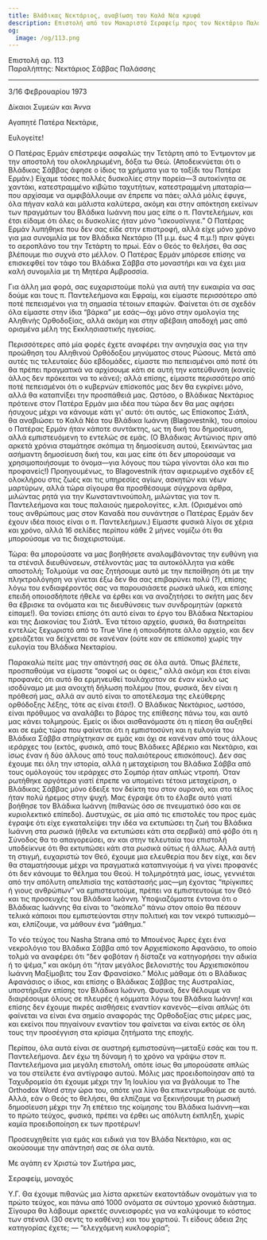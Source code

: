 ```yaml
---
title: Βλάδικας Νεκτάριος, αναβίωση του Καλά Νέα κρυφά
description: Επιστολή από τον Μακαριστό Σεραφείμ προς τον Νεκτάριο Παλάσση.
og:
  image: /og/113.png
---
```


<div style={{textAlign:'right', fontFamily:'monospace'}}>Επιστολή αρ. 113</div>
<div style={{textAlign:'left', fontFamily:'monospace'}}>Παραλήπτης: Νεκτάριος Σάββας Παλάσσης</div>

---

3/16 Φεβρουαρίου 1973

Δίκαιοι Συμεών και Άννα

Αγαπητέ Πατέρα Νεκτάριε,

Ευλογείτε!

Ο Πατέρας Ερμάν επέστρεψε ασφαλώς την Τετάρτη από το Έντμοντον με την αποστολή του ολοκληρωμένη, δόξα τω Θεώ. (Αποδεικνύεται ότι ο Βλάδικας Σάββας άφησε ο ίδιος τα χρήματα για το ταξίδι του Πατέρα Ερμάν.) Είχαμε τόσες πολλές δυσκολίες στην πορεία—3 αυτοκίνητα σε χαντάκι, κατεστραμμένο κιβώτιο ταχυτήτων, κατεστραμμένη μπαταρία—που αρχίσαμε να αμφιβάλλουμε αν έπρεπε να πάει; αλλά μόλις έφυγε, όλα πήγαν καλά και μάλιστα καλύτερα, ακόμη και στην απόκτηση εκείνων των πραγμάτων του Βλάδικα Ιωάννη που μας είπε ο π. Παντελεήμων, και έτσι είδαμε ότι όλες οι δυσκολίες ήταν μόνο “ισκουσίνιγιε.” Ο Πατέρας Ερμάν λυπήθηκε που δεν σας είδε στην επιστροφή, αλλά είχε μόνο χρόνο για μια συνομιλία με τον Βλάδικα Νεκτάριο (11 μ.μ. έως 4 π.μ.!) πριν φύγει το αεροπλάνο του την Τετάρτη το πρωί. Εάν ο Θεός το θελήσει, θα σας βλέπουμε πιο συχνά στο μέλλον. Ο Πατέρας Ερμάν μπόρεσε επίσης να επισκεφθεί τον τάφο του Βλάδικα Σάββα στο μοναστήρι και να έχει μια καλή συνομιλία με τη Μητέρα Αμβροσσία.

Για άλλη μια φορά, σας ευχαριστούμε πολύ για αυτή την ευκαιρία να σας δούμε και τους π. Παντελεήμονα και Εφραίμ, και είμαστε περισσότερο από ποτέ πεπεισμένοι για τη σημασία τέτοιων επαφών. Φαίνεται ότι σε σχεδόν όλα είμαστε στην ίδια “βάρκα” με εσάς—όχι μόνο στην ομολογία της Αληθινής Ορθοδοξίας, αλλά ακόμη και στην αβέβαιη αποδοχή μας από ορισμένα μέλη της Εκκλησιαστικής ηγεσίας.

Περισσότερες από μία φορές έχετε αναφέρει την ανησυχία σας για την προώθηση του Αληθινού Ορθόδοξου μηνύματος στους Ρώσους. Μετά από αυτές τις τελευταίες δύο εβδομάδες, είμαστε πιο πεπεισμένοι από ποτέ ότι θα πρέπει πραγματικά να αρχίσουμε κάτι σε αυτή την κατεύθυνση (κανείς άλλος δεν πρόκειται να το κάνει); αλλά επίσης, είμαστε περισσότερο από ποτέ πεπεισμένοι ότι ο κυβερνών επίσκοπός μας δεν θα εγκρίνει μόνο, αλλά θα καταπνίξει την προσπάθειά μας. Ωστόσο, ο Βλάδικας Νεκτάριος πρότεινε στον Πατέρα Ερμάν μια ιδέα που τώρα δεν θα μας αφήσει ήσυχους μέχρι να κάνουμε κάτι γι' αυτό: ότι αυτός, ως Επίσκοπος Σιάτλ, θα αναβιώσει το Καλά Νέα του Βλάδικα Ιωάννη (Blagovestnik), του οποίου ο Πατέρας Ερμάν ήταν κάποτε συντάκτης, ως τη δική του δημοσίευση, αλλά εμπιστευόμενη το εντελώς σε εμάς. (Ο Βλάδικας Αντώνιος πριν από αρκετά χρόνια σταμάτησε σκόπιμα τη δημοσίευση αυτού, ξεκινώντας μια ασήμαντη δημοσίευση δική του, και μας είπε ότι δεν μπορούσαμε να χρησιμοποιήσουμε το όνομα—για λόγους που τώρα γίνονται όλο και πιο προφανείς!) Προηγουμένως, το Blagovestnik ήταν αφιερωμένο σχεδόν εξ ολοκλήρου στις ζωές και τις υπηρεσίες αγίων, ασκητών και νέων μαρτύρων, αλλά τώρα σίγουρα θα προσθέσουμε σύγχρονα άρθρα, μιλώντας ρητά για την Κωνσταντινούπολη, μιλώντας για τον π. Παντελεήμονα και τους παλαιούς ημερολογίτες, κ.λπ. (Ορισμένοι από τους ανθρώπους μας στον Καναδά που συνάντησε ο Πατέρας Ερμάν δεν έχουν ιδέα ποιος είναι ο π. Παντελεήμων.) Είμαστε φυσικά λίγοι σε χέρια και χρόνο, αλλά 16 σελίδες περίπου κάθε 2 μήνες νομίζω ότι θα μπορούσαμε να τις διαχειριστούμε.

Τώρα: θα μπορούσατε να μας βοηθήσετε αναλαμβάνοντας την ευθύνη για τα στένσιλ διευθύνσεων, στέλνοντάς μας τα αυτοκόλλητα για κάθε αποστολή; Τολμούμε να σας ζητήσουμε αυτό με την πεποίθηση ότι με την πληκτρολόγηση να γίνεται έξω δεν θα σας επιβαρύνει πολύ (?), επίσης λόγω του ενδιαφέροντός σας να παρουσιάσετε ρωσικά υλικά, και επίσης επειδή οποιοσδήποτε ήθελε να έρθει και να αναζητήσει το σκήτη μας δεν θα έβρισκε τα ονόματα και τις διευθύνσεις των συνδρομητών (αρκετά είπαμε!). Θα τονίσει επίσης ότι αυτό είναι το έργο του Βλάδικα Νεκταρίου και της Διακονίας του Σιάτλ. Ένα τέτοιο αρχείο, φυσικά, θα διατηρείται εντελώς ξεχωριστό από το True Vine ή οποιοδήποτε άλλο αρχείο, και δεν χρειάζεται να δείχνεται σε κανέναν (ούτε καν σε επίσκοπο) χωρίς την ευλογία του Βλάδικα Νεκταρίου.

Παρακαλώ πείτε μας την απάντησή σας σε όλα αυτά. Όπως βλέπετε, προσπαθούμε να είμαστε “σοφοί ως οι όφεις,” αλλά ακόμη και έτσι είναι προφανές ότι αυτό θα ερμηνευθεί τουλάχιστον σε έναν κύκλο ως ισοδύναμο με μια ανοιχτή δήλωση πολέμου (που, φυσικά, δεν είναι η πρόθεσή μας, αλλά αν αυτό είναι το αποτέλεσμα της ελεύθερης ορθόδοξης λέξης, τότε ας είναι έτσι!). Ο Βλάδικας Νεκτάριος, ωστόσο, είναι πρόθυμος να αναλάβει το βάρος της επίθεσης πάνω του, και αυτό μας κάνει τολμηρούς. Εμείς οι ίδιοι αισθανόμαστε ότι η πίεση θα αυξηθεί και σε εμάς τώρα που φαίνεται ότι η εμπιστοσύνη και η ευλογία του Βλάδικα Σάββα στηρίχτηκαν σε εμάς και όχι σε κανέναν από τους άλλους ιεράρχες του (εκτός, φυσικά, από τους Βλάδικες Αβέρκιο και Νεκτάριο, και ίσως έναν ή δύο άλλους από τους παλαιότερους επισκόπους). Δεν σας έχουμε πει όλη την ιστορία, αλλά η μεταχείριση του Βλάδικα Σάββα από τους ομόλογούς του ιεράρχες στο Σομπόρ ήταν απλώς ντροπή. Όταν ρωτήθηκε αργότερα γιατί έπρεπε να υπομείνει τέτοια μεταχείριση, ο Βλάδικας Σάββας μόνο έδειξε τον δείκτη του στον ουρανό, και στο τέλος ήταν πολύ ήρεμος στην ψυχή. Μας έγραψε ότι το έλαβε αυτό γιατί βοήθησε τον Βλάδικα Ιωάννη (πιθανώς όσο σε πνευματικό όσο και σε κυριολεκτικό επίπεδο). Δυστυχώς, σε μία από τις επιστολές του προς εμάς έγραψε ότι είχε εγκαταλείψει την ιδέα να εκτυπώσει τη ζωή του Βλάδικα Ιωάννη στα ρωσικά (ήθελε να εκτυπώσει κάτι στα σερβικά) από φόβο ότι η Σύνοδος θα το απαγορεύσει, αν και στην τελευταία του επιστολή υποδείκνυε ότι θα εκτυπώσει κάτι στα ρωσικά ούτως ή άλλως. Αλλά αυτή τη στιγμή, ευχαριστώ τον Θεό, έχουμε μια ελευθερία που δεν είχε, και δεν θα σταματήσουμε μέχρι να πραγματικά καταπνιγούμε ή να γίνει προφανές ότι δεν κάνουμε το θέλημα του Θεού. Η τολμηρότητά μας, ίσως, γεννιέται από την απόλυτη απελπισία της κατάστασής μας—μη έχοντας “πρίγκιπες ή γιους ανθρώπων” να εμπιστευτούμε, πρέπει να εμπιστευτούμε τον Θεό και τις προσευχές του Βλάδικα Ιωάννη. Υποψιαζόμαστε έντονα ότι ο Βλάδικας Ιωάννης θα είναι το “σκόπελο” πάνω στον οποίο θα πέσουν τελικά κάποιοι που εμπιστεύονται στην πολιτική και τον νεκρό τυπικισμό—και, ελπίζουμε, να μάθουν ένα “μάθημα.”

Το νέο τεύχος του Nasha Strana από το Μπουένος Άιρες έχει ένα νεκρολόγιο του Βλάδικα Σάββα από τον Αρχιεπίσκοπο Αφανάσιο, το οποίο τολμά να αναφέρει ότι “δεν φοβόταν ή δίσταζε να κατηγορήσει την αδικία ή το ψέμα,” και ακόμη ότι “ήταν μεγάλος βελονιστής του Αρχιεπισκόπου Ιωάννη Μαξίμοβιτς του Σαν Φρανσίσκο.” Μόλις μάθαμε ότι ο Βλάδικας Αφανάσιος ο ίδιος, και επίσης ο Βλάδικας Σάββας της Αυστραλίας, υποστήριξαν επίσης τον Βλάδικα Ιωάννη. Φυσικά, δεν θέλουμε να διαιρέσουμε όλους σε πλευρές ή κόμματα λόγω του Βλάδικα Ιωάννη! και επίσης δεν έχουμε πικρές αισθήσεις εναντίον κανενός—είναι απλώς ότι φαίνεται να είναι ένα σημείο αναφοράς της Ορθοδοξίας στις μέρες μας, και εκείνοι που πηγαίνουν εναντίον του φαίνεται να είναι εκτός σε όλη τους την προσέγγιση στα κρίσιμα ζητήματα της εποχής.

Περίπου, όλα αυτά είναι σε αυστηρή εμπιστοσύνη—μεταξύ εσάς και του π. Παντελεήμονα. Δεν έχω τη δύναμη ή το χρόνο να γράψω στον π. Παντελεήμονα μια μεγάλη επιστολή, οπότε ίσως θα μπορούσατε απλώς να του στείλετε ένα αντίγραφο αυτού. Μόλις μας προειδοποίησαν από τα Ταχυδρομεία ότι έχουμε μέχρι την 1η Ιουλίου για να βγάλουμε το The Orthodox Word στην ώρα του, οπότε για λίγο θα επικεντρωθούμε σε αυτό. Αλλά, εάν ο Θεός το θελήσει, θα ελπίζαμε να ξεκινήσουμε τη ρωσική δημοσίευση μέχρι την 7η επέτειο της κοίμησης του Βλάδικα Ιωάννη—και το πρώτο τεύχος, φυσικά, πρέπει να έρθει ως απόλυτη έκπληξη, χωρίς καμία προειδοποίηση εκ των προτέρων!

Προσευχηθείτε για εμάς και ειδικά για τον Βλάδα Νεκτάριο, και ας ακούσουμε την απάντησή σας σε όλα αυτά.

Με αγάπη εν Χριστώ τον Σωτήρα μας,

Σεραφείμ, μοναχός

Υ.Γ. Θα έχουμε πιθανώς μια λίστα αρκετών εκατοντάδων ονομάτων για το πρώτο τεύχος, και πάνω από 1000 ονόματα σε σύντομο χρονικό διάστημα. Σίγουρα θα λάβουμε αρκετές συνεισφορές για να καλύψουμε το κόστος των στένσιλ (30 σεντς το καθένα;) και του χαρτιού. Τι είδους άδεια 2ης κατηγορίας έχετε; — “ελεγχόμενη κυκλοφορία”;
